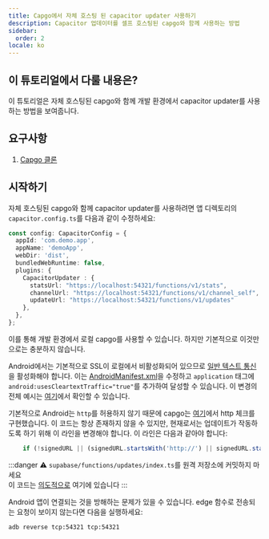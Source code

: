 ```yaml
---
title: Capgo에서 자체 호스팅 된 capacitor updater 사용하기
description: Capacitor 업데이터를 셀프 호스팅된 capgo와 함께 사용하는 방법
sidebar:
  order: 2
locale: ko
---
```


## 이 튜토리얼에서 다룰 내용은?

이 튜토리얼은 자체 호스팅된 capgo와 함께 개발 환경에서 capacitor updater를 사용하는 방법을 보여줍니다.

## 요구사항

1. [Capgo 클론](https://github.com/Cap-go/capgo/)

## 시작하기

자체 호스팅된 capgo와 함께 capacitor updater를 사용하려면 앱 디렉토리의 `capacitor.config.ts`를 다음과 같이 수정하세요:

```ts
const config: CapacitorConfig = {
  appId: 'com.demo.app',
  appName: 'demoApp',
  webDir: 'dist',
  bundledWebRuntime: false,
  plugins: {
    CapacitorUpdater : {
      statsUrl: "https://localhost:54321/functions/v1/stats",
      channelUrl: "https://localhost:54321/functions/v1/channel_self",
      updateUrl: "https://localhost:54321/functions/v1/updates"
    },
  },
};
```

이를 통해 개발 환경에서 로컬 capgo를 사용할 수 있습니다. 하지만 기본적으로 이것만으로는 충분하지 않습니다.

Android에서는 기본적으로 SSL이 로컬에서 비활성화되어 있으므로 [일반 텍스트 통신](https://developerandroid.com/topic/security/risks/cleartext/)을 활성화해야 합니다.
이는 [AndroidManifest.xml](https://github.com/Cap-go/capacitor-updater/blob/main/android/src/main/AndroidManifest.xml/)을 수정하고 `application` 태그에 `android:usesCleartextTraffic="true"`를 추가하여 달성할 수 있습니다.
이 변경의 전체 예시는 [여기](https://gist.github.com/WcaleNieWolny/061a015acdebe35eaf3afd7030797701/)에서 확인할 수 있습니다.

기본적으로 Android는 `http`를 허용하지 않기 때문에 capgo는 [여기](https://github.com/Cap-go/capgo/blob/4cce6c0707d745faa2afbab643e636bad927c602/supabase/functions/updates/index.ts/#L396)에서 http 체크를 구현했습니다.
이 코드는 항상 존재하지 않을 수 있지만, 현재로서는 업데이트가 작동하도록 하기 위해 이 라인을 변경해야 합니다.
이 라인은 다음과 같아야 합니다:

```ts
    if (!signedURL || (signedURL.startsWith('http://') || signedURL.startsWith('https://'))) {
```

:::danger
⚠️ `supabase/functions/updates/index.ts`를 원격 저장소에 커밋하지 마세요\
이 코드는 [의도적으로](https://github.com/Cap-go/capacitor-updater/issues/37/#issuecomment-1684916354) 여기에 있습니다
:::

Android 앱이 연결되는 것을 방해하는 문제가 있을 수 있습니다. edge 함수로 전송되는 요청이 보이지 않는다면 다음을 실행하세요:
```bash
adb reverse tcp:54321 tcp:54321
```
